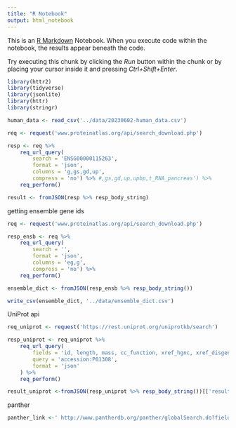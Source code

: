 ```yaml
---
title: "R Notebook"
output: html_notebook
---
```


This is an [R Markdown](http://rmarkdown.rstudio.com) Notebook. When you execute code within the notebook, the results appear beneath the code. 

Try executing this chunk by clicking the *Run* button within the chunk or by placing your cursor inside it and pressing *Ctrl+Shift+Enter*. 

```r
library(httr2)
library(tidyverse)
library(jsonlite)
library(httr)
library(stringr)
```

```r
human_data <- read_csv('../data/20230602-human_data.csv')
```


```r
req <- request('www.proteinatlas.org/api/search_download.php')

resp <- req %>% 
    req_url_query(
        search = 'ENSG00000115263',
        format = 'json',
        columns = 'g,gs,gd,up',
        compress = 'no') %>% #,gs,gd,up,upbp,t_RNA_pancreas') %>%
    req_perform()

result <- fromJSON(resp %>% resp_body_string) 

```

getting ensemble gene ids
```r
req <- request('www.proteinatlas.org/api/search_download.php')

resp_ensb <- req %>% 
    req_url_query(
        search = '',
        format = 'json',
        columns = 'eg,g',
        compress = 'no') %>% 
    req_perform()

ensemble_dict <- fromJSON(resp_ensb %>% resp_body_string())

write_csv(ensemble_dict, '../data/ensemble_dict.csv')
```

UniProt api
```r
req_uniprot <- request('https://rest.uniprot.org/uniprotkb/search')

resp_uniprot <- req_uniprot %>% 
    req_url_query(
        fields = 'id, length, mass, cc_function, xref_hgnc, xref_disgenet',
        query = 'accession:P01308',
        format = 'json'
    ) %>% 
    req_perform()

result_uniprot <-fromJSON(resp_uniprot %>% resp_body_string())[['results']]
```

panther
```r
panther_link <-' http://www.pantherdb.org/panther/globalSearch.do?fieldValue=ENSG00000254647&geneParam=1&geneParam=3&geneParam=23&geneParam=11&geneParam=12&geneParam=13&geneParam=14&geneParam=25%2C26&geneParam=17&famParam=1&famParam=3&famParam=11&famParam=12&famParam=13&famParam=14&famParam=23&famParam=27%2C28&famParam=25%2C26&pathParam=25%2C26&pathParam=23&pathParam=1&pathParam=3&ontoParam=1&ontoParam=3&ontoParam=11&ontoParam=12&ontoParam=13&ontoParam=14&ontoParam=23&ontoParam=27%2C28&organism=Homo+sapiens&dataset=Homo+sapiens&geneCriteria=1%2C3%2C23%2C11%2C12%2C13%2C14%2C25%2C26%2C17&ontoCriteria=1%2C3%2C11%2C12%2C13%2C14%2C23%2C27%2C28&famCriteria=1%2C3%2C11%2C12%2C13%2C14%2C23%2C27%2C28%2C25%2C26&tranCriteria=&pathCriteria=25%2C26%2C23%2C1%2C3'
```

